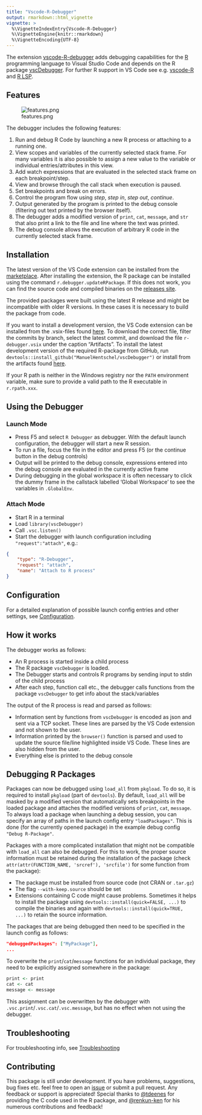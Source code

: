 ---
title: "Vscode-R-Debugger"
output: rmarkdown::html_vignette
vignette: >
  %\VignetteIndexEntry{Vscode-R-Debugger}
  %\VignetteEngine{knitr::rmarkdown}
  %\VignetteEncoding{UTF-8}
---

The extension [vscode-R-debugger](https://marketplace.visualstudio.com/items?itemName=RDebugger.r-debugger) adds debugging capabilities for the
[R](https://www.r-project.org/)
programming language to Visual Studio Code
and depends on the R package [vscDebugger](https://github.com/ManuelHentschel/vscDebugger).
For further R support in VS Code see e.g. [vscode-R](https://github.com/Ikuyadeu/vscode-R) and [R LSP](https://github.com/REditorSupport/vscode-r-lsp).

## Features

![features.png](images/features.png)

The debugger includes the following features:

1. Run and debug R Code by launching a new R process or attaching to a running one.
2. View scopes and variables of the currently selected stack frame.
For many variables it is also possible to assign a new value to the variable or individual entries/attributes in this view.
3. Add watch expressions that are evaluated in the selected stack frame on each breakpoint/step.
4. View and browse through the call stack when execution is paused.
5. Set breakpoints and break on errors.
6. Control the program flow using *step*, *step in*, *step out*, *continue*.
7. Output generated by the program is printed to the debug console (filtering out text printed by the browser itself).
8. The debugger adds a modified version of `print`, `cat`, `message`, and `str` that also print a link to the file and line where the text was printed.
9. The debug console allows the execution of arbitrary R code in the currently selected stack frame.


## Installation
The latest version of the VS Code extension can be installed from the
[marketplace](https://marketplace.visualstudio.com/items?itemName=RDebugger.r-debugger).
After installing the extension, the R package can be installed using the command 
`r.debugger.updateRPackage`.
If this does not work, you can find the source code and compiled binaries on the
[releases site](https://github.com/ManuelHentschel/VSCode-R-Debugger/releases).

The provided packages were built using the latest R release and might be incompatible with older R versions.
In these cases it is necessary to build the package from code.

If you want to install a development version, the VS Code extension can be installed from the .vsix-files found 
[here](https://github.com/ManuelHentschel/VSCode-R-Debugger/actions?query=workflow%3Amain).
To download the correct file, filter the commits by branch, select the latest commit,
and download the file `r-debugger.vsix` under the caption "Artifacts".
To install the latest development version of the required R-package from GitHub, run
`devtools::install_github("ManuelHentschel/vscDebugger")`
or install from the artifacts found 
[here](https://github.com/ManuelHentschel/vscDebugger/actions).

If your R path is neither in the Windows registry nor the `PATH` environment variable, make sure to provide a valid path to the R executable in `r.rpath.xxx`.

## Using the Debugger
### Launch Mode
* Press F5 and select `R Debugger` as debugger. With the default launch configuration, the debugger will start a new R session.
* To run a file, focus the file in the editor and press F5 (or the continue button in the debug controls)
* Output will be printed to the debug console,
expressions entered into the debug console are evaluated in the currently active frame
* During debugging in the global workspace it is often necessary to click the dummy frame
in the callstack labelled 'Global Workspace' to see the variables in `.GlobalEnv`.

### Attach Mode
* Start R in a terminal
* Load `library(vscDebugger)`
* Call `.vsc.listen()`
* Start the debugger with launch configuration including `"request":"attach"`, e.g.:
``` json
{
    "type": "R-Debugger",
    "request": "attach",
    "name": "Attach to R process"
}
```

## Configuration
For a detailed explanation of possible launch config entries and other settings, see
[Configuration](https://manuelhentschel.github.io/vscDebugger/articles/configuration.html).

## How it works
The debugger works as follows:

* An R process is started inside a child process
* The R package `vscDebugger` is loaded.
* The Debugger starts and controls R programs by sending input to stdin of the child process
* After each step, function call etc., the debugger calls functions from the package `vscDebugger` to get info about the stack/variables

The output of the R process is read and parsed as follows:

* Information sent by functions from `vscDebugger` is encoded as json and sent via a TCP socket.
These lines are parsed by the VS Code extension and not shown to the user.
* Information printed by the `browser()` function is parsed and used to update the source file/line highlighted inside VS Code.
These lines are also hidden from the user.
* Everything else is printed to the debug console


## Debugging R Packages
Packages can now be debugged using `load_all` from `pkgload`.
To do so, it is required to install `pkgload` (part of `devtools`).
By default, `load_all` will be masked by a modified version that automatically sets breakpoints
in the loaded package and attaches the modified versions of `print`, `cat`, `message`.
To always load a package when launching a debug session, you can specify an array of paths in the launch config entry `"loadPackages"`.
This is done (for the currently opened package) in the example debug config `"Debug R-Package"`.


Packages with a more complicated installation that might not be compatible with `load_all` can also be debugged.
For this to work, the proper source information must be retained during the installation of the package
(check `attr(attr(FUNCTION_NAME, 'srcref'), 'srcfile')` for some function from the package):

* The package must be installed from source code (not CRAN or `.tar.gz`)
* The flag `--with-keep.source` should be set
* Extensions containing C code might cause problems.
Sometimes it helps to install the package using
`devtools::install(quick=FALSE, ...)`
to compile the binaries and again with
`devtools::install(quick=TRUE, ...)`
to retain the source information.

The packages that are being debugged then need to be specified in the launch config as follows:
```json
"debuggedPackages": ["MyPackage"],
...
```

To overwrite the `print`/`cat`/`message` functions for an individual package,
they need to be explicitly assigned somewhere in the package:
``` r
print <- print
cat <- cat
message <- message
```
This assignment can be overwritten by the debugger with
`.vsc.print`/`.vsc.cat`/`.vsc.message`, but has no effect when not using the debugger.

## Troubleshooting
For troubleshooting info, see [Troubleshooting](https://manuelhentschel.github.io/vscDebugger/articles/troubleshooting.html)

## Contributing
This package is still under development.
If you have problems, suggestions, bug fixes etc. feel free to open an
[issue](https://github.com/ManuelHentschel/VSCode-R-Debugger/issues)
or submit a pull request.
Any feedback or support is appreciated!
Special thanks to
[@tdeenes](https://github.com/tdeenes)
for providing the C code used in the R package, and
[@renkun-ken](https://github.com/renkun-ken)
for his numerous contributions and feedback!
